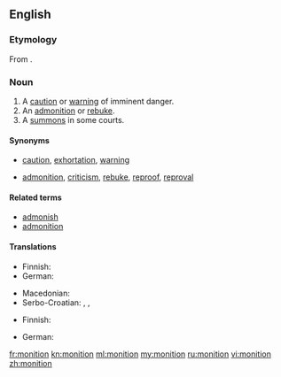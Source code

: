 ==English==

{{was wotd|2011|November|26}}

===Etymology===
From {{etyl|la|en}} {{term/t|la|monitiō||warning, admonition}}.

===Noun===
{{en-noun}}

# A [[caution]] or [[warning]] of imminent danger.
# An [[admonition]] or [[rebuke]].
# A [[summons]] in some courts.

====Synonyms====
* {{sense|caution or warning}} [[caution]], [[exhortation]], [[warning]]
* {{sense|admonition or rebuke}} [[admonition]], [[criticism]], [[rebuke]], [[reproof]], [[reproval]]

====Related terms====
* [[admonish]]
* [[admonition]]

====Translations====
{{trans-top|caution or warning of imminent danger}}
* Finnish: {{t+|fi|varoitus}}
* German: {{t+|de|Mahnung|f}}
{{trans-mid}}
* Macedonian: {{t-|mk|предупредување|n|tr=predupredúvanje|sc=Cyrl}}
* Serbo-Croatian: {{t-|sh|savjet|m}}, {{t-|sh|opomena|f}}, {{t-|sh|upozorenje|n}}
{{trans-bottom}}

{{trans-top|admonition or rebuke}}
* Finnish: {{t+|fi|vastalause}}
{{trans-mid}}
* German: {{t+|de|Mahnung|f}}
{{trans-bottom}}

{{trans-see|summons in some courts|summons}}

[[fr:monition]]
[[kn:monition]]
[[ml:monition]]
[[my:monition]]
[[ru:monition]]
[[vi:monition]]
[[zh:monition]]
